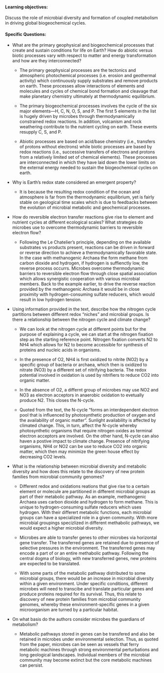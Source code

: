 #### Learning objectives: 
Discuss the role of microbial diversity and formation of coupled metabolism in driving global biogeochemical cycles.

#### Specific Questions:
* What are the primary geophysical and biogeochemical processes that create and sustain conditions for life on Earth? How do abiotic versus biotic processes vary with respect to matter and energy transformation and how are they interconnected?  

    + The primary geophysical processes are the tectonics and atmospheric photochemical processes (i.e. erosion and geothermal activity) which continuously supply substrates and remove products on earth. These processes allow interactions of elements and molecules and cycles of chemical bond formation and cleavage that make planetary chemistry ultimately at thermodynamic equilibrium.

    + The primary biogeochemical processes involves the cycle of the six major elements—H, C, N, O, S, and P. The first 5 elements in the list is hugely driven by microbes through thermodynamically constrained redox reactions. In addition, volcanism and rock weathering contribute to the nutrient cycling on earth. These events resupply C, S, and P.

    + Abiotic processes are based on acid/base chemistry (i.e., transfers of protons without electrons) while biotic processes are based by redox reactions (i.e., successive transfers of electrons and protons from a relatively limited set of chemical elements). These processes are interconnected in which they have laid down the lower limits on the external energy needed to sustain the biogeochemical cycles on earth. 

\vspace{12pt}
 
* Why is Earth’s redox state considered an emergent property?

    + It is because the resulting redox condition of the ocean and atmosphere is far from the thermodynamic equilibrium, yet is fairly stable on geological time scales which is due to feedbacks between the evolution of microbial metabolic and geochemical processes.

\vspace{12pt}
 
* How do reversible electron transfer reactions give rise to element and nutrient cycles at different ecological scales? What strategies do microbes use to overcome thermodynamic barriers to reversible electron flow?  

    + Following the Le Chatelier's principle, depending on the available substrates vs products present, reactions can be driven in forward or reverse direction to achieve a thermodynamically favorable state. In the case with methanogenic Archaea the form methane from carbon dioxide and hydrogen, if hydrogen is suffienctly low, the reverse process occurrs. Microbes overcome thermodynamic barriers to reversible electron flow through close spatial association which allows synergistic cooperation with various microbial members. Back to the example earlier, to drive the reverse reaction provided by the methanogenic Archaea it would be in close proximity with hydrogen-consuming sulfate reducers, which would result in low hydrogen tension.

\vspace{12pt}
 
* Using information provided in the text, describe how the nitrogen cycle partitions between different redox “niches” and microbial groups. Is there a relationship between the nitrogen cycle and climate change?   


    + We can look at the nitrogen cycle at different points but for the purpose of explaining a cycle, we can start at the nitrogen fixation step as the starting reference point. Nitrogen fixation converts N2 to NH4 which allows for N2 to become accessible for synthesis of proteins and nucleic acids in organisms. 
    
    + In the presence of O2, NH4 is first oxidized to nitrite (NO2) by a specific group of bacteria or archaea, which then is oxidized to nitrate (NO3) by a different set of nitrifying bacteria. The redox potential involved in oxidation is used by nitrifiers to reduce CO2 into organic matter.

    + In the absence of O2, a differnt group of microbes may use  NO2 and NO3 as electron acceptors in anaerobic oxidation to evetually produce N2. This closes the N-cycle.
    
    + Quoted from the text, the N-cycle "forms an interdependent electron pool that is influenced by photosynthetic production of oxygen and the availability of organic matter". Sunlight availability is affected by climated change. This, in turn, affect the N-cycle whereby photosynthetic organisms that require nitrogen oxides as terminal electron acceptors are involved. On the other hand, N-cycle can also haven a postive impact to climate change. Presence of nitrifying organisms, NH4 or NO2 can be use to reduce CO2 into organic matter, which then may minimize the green house effect by decreasing CO2 levels.

\vspace{12pt}
     
* What is the relationship between microbial diversity and metabolic diversity and how does this relate to the discovery of new protein families from microbial community genomes?  

    + Different redox and oxidations reations that give rise to a certain element or molecule are partitioned in different microbial groups as part of their metabolic pathway. As an example, methanogenic Archaea uses carbon dioxide and hydrogen to form methane. This is unique to hydrogen-consuming sulfate reducers which uses hydrogen. With their differert metabolic functions, each microbial groups can have a specialized role in a given community. With more microbial groupings specizlized in different methabolic pathways, we would expect a higher microbial diversity.
    
    + Microbes are able to transfer genes to other microbes via horizontal gene transfer. The transferred genes are retained due to presence of selective pressures in the environment. The transferred genes may encode a part of or an entire methabolic pathway. Following the central dogma of biology, with new transferred genes, new proteins are expected to be translated. 
    
    + With some parts of the metabolic pathway distributed to some microbial groups, there would be an increase in microbial diversity within a given environment. Under specific conditions, different microbes will need to transcibe and translate particular genes and produce proteins required for its survival. Thus, this relate to discovery of new protein families from microbial community genomes, whereby these environment-specific genes in a given microorganism are turned by a particular habitat. 

\vspace{12pt}
 
* On what basis do the authors consider microbes the guardians of metabolism?

    + Metabolic pathways stored in genes can be transfered and also be retained in microbes under environmental selection. Thus, as quoted from the paper, microbes can be seen as vessels that ferry metabolic machines through strong environmental perturbations and long geological landscapes. Individual members of the microbial community may become extinct but the core metabolic machines can persist. 



